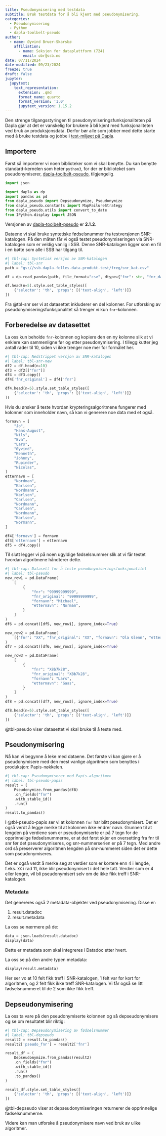 ```yaml
---
title: Pseudonymisering med testdata
subtitle: Bruk testdata for å bli kjent med pseudonymisering.
categories:
  - Pseudonymisering
  - Python
  - dapla-toolbelt-pseudo
author:
  - name: Øyvind Bruer-Skarsbø
    affiliation:
      - name: Seksjon for dataplattform (724)
        email: obr@ssb.no
date: 07/11/2024
date-modified: 09/23/2024
freeze: true
draft: false
jupyter:
  jupytext:
    text_representation:
      extension: .qmd
      format_name: quarto
      format_version: '1.0'
      jupytext_version: 1.15.2
---
```


Den strenge tilgangsstyringen til pseudonymiseringsfunksjonaliteten på Dapla gjør at det er vanskelig for brukere å bli kjent med funksjonaliteten ved bruk av produksjonsdata. Derfor bør alle som jobber med dette starte med å bruke testdata og jobbe i [test-miljøet på Dapla](https://jupyter.dapla-staging.ssb.no/).

## Importere 



Først så importerer vi noen biblioteker som vi skal benytte. Du kan benytte standard-kernelen som heter `python3`, for der er biblioteket som pseudonymiserer, [dapla-toolbelt-pseudo](https://pypi.org/project/dapla-toolbelt-pseudo/), tilgjengelig.  

```python
import json

import dapla as dp
import pandas as pd
from dapla_pseudo import Depseudonymize, Pseudonymize
from dapla_pseudo.constants import MapFailureStrategy
from dapla_pseudo.utils import convert_to_date
from IPython.display import JSON
```

Versjonen av [dapla-toolbelt-pseudo](../../../statistikkere/dapla-toolbelt-pseudo.html) er **2.1.2**.

Dataene vi skal bruke syntetiske fødselsnummer fra testversjonen SNR-katalogen. På den måten får vi også testet pseudonymiseringen via SNR-katalogen som er veldig vanlig i SSB. Denne SNR-katalogen ligger som en fil i en bøtte som alle i SSB har tilgang til. 

```python
#| tbl-cap: Syntetisk versjon av SNR-katalogen
#| label: tbl-snr
path = "gs://ssb-dapla-felles-data-produkt-test/freg/snr_kat.csv"

df = dp.read_pandas(path, file_format="csv", dtype={"fnr": str, "fnr_date": str})

df.head(n=5).style.set_table_styles([
    {'selector': 'th', 'props': [('text-align', 'left')]}
])
```

Fra @tbl-snr ser vi at datasettet inkluderer en del kolonner. For utforsking av pseudonymiseringsfunksjonalitet så trenger vi kun `fnr`-kolonnen.

## Forberedelse av datasettet

La oss kun beholde `fnr`-kolonnen og kopiere den en ny kolonne slik at vi enklere kan sammenligne før og etter pseudonymisering. I tillegg kutter jeg antall rader til 10, siden vi ikke trenger noe mer for formålet her. 

```python
#| tbl-cap: Nedstrippet versjon av SNR-katalogen
#| label: tbl-snr-new
df2 = df.head(n=10)
df3 = df2[["fnr"]]
df4 = df3.copy()
df4['fnr_original'] = df4['fnr']

df4.head(n=5).style.set_table_styles([
    {'selector': 'th', 'props': [('text-align', 'left')]}
])
```

Hvis du ønsker å teste hvordan krypteringsalgoritmene fungerer med kolonner som inneholder navn, så kan vi generere noe data med et også.

```python
fornavn = [
    "Jo",
    "Hans-August",
    "Nils",
    "Eva",
    "Lars",
    "Øyvind",
    "Kenneth",
    "Johnny",
    "Rupinder",
    "Nicolas",
]
etternavn = [
    "Nordman",
    "Karlsen",
    "Nordmann",
    "Karlsen",
    "Carlsen",
    "Nordmann",
    "Carlsen",
    "Nordmann",
    "Karlsen",
    "Normann",
]

df4['fornavn'] = fornavn
df4['etternavn'] = etternavn
df5 = df4.copy()
```

Til slutt legger vi på noen ugyldige fødselsnummer slik at vi får testet hvordan algoritmene håndterer dette. 

```python
#| tbl-cap: Datasett for å teste pseudonymiseringsfunksjonalitet
#| label: tbl-pseudo
new_row1 = pd.DataFrame(
    [
        {
            "fnr": "99999999999",
            "fnr_original": "99999999999",
            "fornavn": "Michael",
            "etternavn": "Norman",
        }
    ]
)
df6 = pd.concat([df5, new_row1], ignore_index=True)

new_row2 = pd.DataFrame(
    [{"fnr": "XX", "fnr_original": "XX", "fornavn": "Ola Glenn", "etternavn": "Gåås"}]
)
df7 = pd.concat([df6, new_row2], ignore_index=True)

new_row3 = pd.DataFrame(
    [
        {
            "fnr": "X8b7k28",
            "fnr_original": "X8b7k28",
            "fornavn": "Lars",
            "etternavn": "Gaas",
        }
    ]
)
df8 = pd.concat([df7, new_row3], ignore_index=True)

df8.head(n=5).style.set_table_styles([
    {'selector': 'th', 'props': [('text-align', 'left')]}
])
```

@tbl-pseudo viser datasettet vi skal bruke til å teste med. 

## Pseudonymisering

Nå kan vi begynne å leke med dataene. Det første vi kan gjøre er å pseudonymisere med den mest vanlige algoritmen som benyttes i produksjon: Papis-nøkkelen.

```python
#| tbl-cap: Pseudonymiserer med Papis-algoritmen
#| label: tbl-pseudo-papis
result = (
    Pseudonymize.from_pandas(df8)
    .on_fields("fnr")
    .with_stable_id()
    .run()
)
result.to_pandas()
```

I @tbl-pseudo-papis ser vi at kolonnen `fnr` har blitt pseudonymisert. Det er også verdt å legge merke til at kolonnen ikke endrer navn. Grunnen til at lengden på verdiene som er pseudonymiserte er på 7 tegn for de opprinnelige fødselsnummerne, er at det først skjer en oversetting fra fnr til snr før det pseudonymiseres, og snr-nummerserien er på 7 tegn. Med andre ord så preserverer algoritmen lengden på snr-nummeret siden det er dette som pseudonymiseres. 

Det er også verdt å merke seg at verdier som er kortere enn 4 i lengde, f.eks. `XX` i rad 11, ikke blir pseudonymisert i det hele tatt. Verdier som er 4 eller lengre, vil bli pseudonymisert selv om de ikke fikk treff i SNR-katalogen. 

### Metadata

Det genereres også 2 metadata-objekter ved pseudonymisering. Disse er:

1. result.datadoc
2. result.metadata

La oss se nærmere på de:

```python
data = json.loads(result.datadoc)
display(data)
```

Dette er metadata som skal integreres i Datadoc etter hvert. 

La oss se på den andre typen metadata:

```python
display(result.metadata)
```

Her ser vo at 10 felt fikk treff i SNR-katalogen, 1 felt var for kort for algoritmen, og 2 felt fikk ikke treff SNR-katalogen. Vi får også se litt fødselsnummeret til de 2 som ikke fikk treff. 

## Depseudonymisering

La oss ta vare på den pseudonymiserte kolonnen og så depseudonymisere og se om resultatet blir riktig:

```python
#| tbl-cap: Depseudonymisering av fødselsnummer
#| label: tbl-depseudo
result2 = result.to_pandas()
result2['pseudo_fnr'] = result2['fnr']

result_df = (
    Depseudonymize.from_pandas(result2)         
    .on_fields("fnr")                              
    .with_stable_id()                              
    .run()                                         
    .to_pandas() 
)

result_df.style.set_table_styles([
    {'selector': 'th', 'props': [('text-align', 'left')]}
])
```

@tbl-depseudo viser at depseudonymiseringen returnerer de opprinnelige fødselsnummerne.

Videre kan man utforske å pseudonymisere navn ved bruk av ulike algoritmer. 
